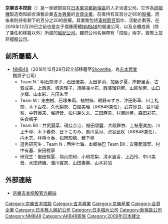 {{Unreferenced|time=2021-09-10T00:12:36+00:00}}
{{Infobox Company 
| company_name  = 京樂吉本控股<br/><small>{{lang|ja|KYORAKU吉本.ホールディングス株式会社}}<br/>{{lang|en|Kyoraku Yoshimoto Holdings Co., Ltd.}}</small>
|image =
| market_information = 
| company_type  = 人材派遣業 等
| foundation    = 2009年2月（平成21年）
| location      = [[日本|日本]] 〒160-0022<br/>[[東京都|東京都]][[新宿區|新宿區]][[新宿|新宿]]5丁目18番21號
| key_people    = {{link-jp|岡本昭彦|岡本昭彦}}
| industry      = 音樂製作，影像軟件的企劃、製作、製造、出租及進出口業。<br/>銷售著作權管理等業務。<br/>音樂藝術家工作室的經營、營運業務。<br/>提供廣播節目、演奏節目的企劃；提供電影的企劃、製作；提供各種SP、活動、企劃製作。
| homepage      = {{url|http://www.kyhd.co.jp/}}
}}

'''京樂吉本控股'''（{{lang-ja|KYORAKU吉本.ホールディングス株式会社}}）是一家總部設在[[日本|日本]][[東京都|東京都]][[新宿區|新宿區]]的人才派遣公司。它作為[[遊戲機|遊戲機]]製造商{{link-jp|京樂產業|京楽産業.}}和綜合演藝企業[[吉本興業|吉本興業]]的[[合資企業|合資企業]]，前者持有其百分之80的[[股權|股權]]，而後者則持有剩下的百分之20的股權。其業務包括[[電視節目|電視節目]]製作、活動企劃等，在2016年12月29日之前也是女子偶像團體[[NMB48|NMB48]]的營運公司、以及全體成員（除了兼任和移籍以外）所屬的[[經紀公司|經紀公司]]。雖然公司名稱帶有「控股」兩字，實際上並非[[控股公司|控股公司]]。

==前所屬藝人==
* [[NMB48|NMB48]]（2016年12月29日起全部移籍至[[Showtitle|Showtitle]]，為[[吉本興業|吉本興業]]獨資子公司）
**Team N：­明石奈津子、石田優美、太田夢莉、加藤夕夏、岸野里香、古賀成美、上西恵、城恵理子、須藤凜々花、­西澤瑠莉奈、山尾梨奈、山口夕輝、山本彩、吉田朱里
**Team M：東由樹、­石塚朱莉、植村梓、鵜野みずき、沖田彩華、川上礼奈、木下百花、久代梨奈、白間美瑠（AKB48兼任）、武井紗良、谷川愛梨、中野麗来、堀詩音、松村芽久未、三田麻央、村瀬紗英、森田彩花、矢倉楓子
**Team BII：井尻晏菜、磯佳奈江、植田碧麗、大段舞依、上枝恵美加、川上千尋、木下春奈、日下このみ、黒川葉月、渋谷凪咲（AKB48兼任）、内木志、­林萌々香、松岡知穂、薮下柊
**選秀研究生：Team N：­西仲七海、本郷柚巴 Team BII：安藤愛璃菜、村中有基、安田桃寧
**研究生：岩田桃夏、梅山恋和、小嶋花梨、清水里香、上西怜、中川美音、水田詩織、溝川實來、山田壽壽、山本彩加

== 外部連結 ==
* {{ja}}[http://www.kyhd.co.jp/  京樂吉本控股官方網站] {{Wayback|url=http://www.kyhd.co.jp/ |date=20210128155802 }}

{{NMB48}}

{{DEFAULTSORT:Kyoraku Yoshimoto Holdings}}
[[Category:京樂吉本控股|Category:京樂吉本控股]]
[[Category:吉本興業|Category:吉本興業]]
[[Category:京樂産業|Category:京樂産業]]
[[Category:合資企業|Category:合資企業]]
[[Category:日本藝人經紀公司|Category:日本藝人經紀公司]]
[[Category:日本唱片公司|Category:日本唱片公司]]
[[Category:新宿區公司|Category:新宿區公司]]
[[Category:NMB48|Category:NMB48]]
[[Category:AKB48家族|Category:AKB48家族]]
[[Category:2009年日本建立|Category:2009年日本建立]]